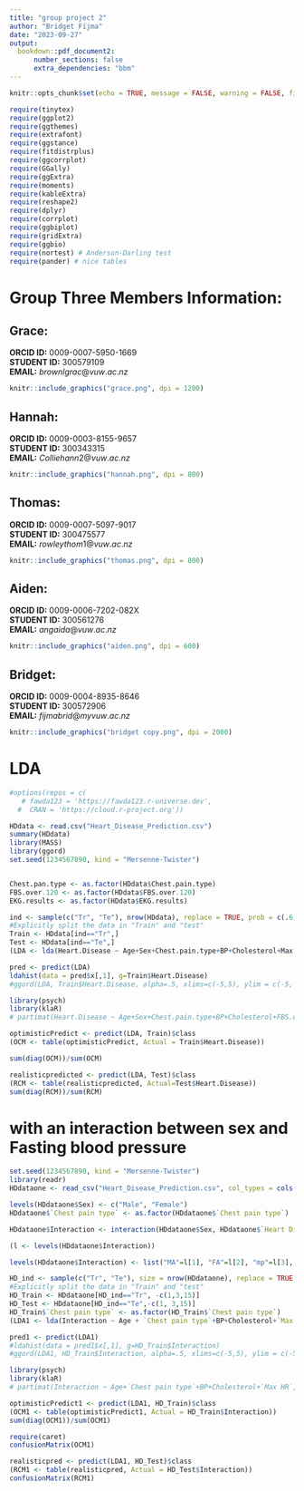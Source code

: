 ```yaml
---
title: "group project 2"
author: "Bridget Fijma"
date: "2023-09-27"
output: 
  bookdown::pdf_document2:
      number_sections: false
      extra_dependencies: "bbm"
---
```


```r
knitr::opts_chunk$set(echo = TRUE, message = FALSE, warning = FALSE, fig.pos = 'H', extra.out="")
```

```r
require(tinytex)
require(ggplot2)
require(ggthemes)
require(extrafont)
require(ggstance)
require(fitdistrplus)
require(ggcorrplot)
require(GGally)
require(ggExtra)
require(moments)
require(kableExtra)
require(reshape2)
require(dplyr)
require(corrplot)
require(ggbiplot)
require(gridExtra)
require(ggbio)
require(nortest) # Anderson-Darling test
require(pander) # nice tables
```

# Group Three Members Information:

## Grace:
__ORCID ID:__ 0009-0007-5950-1669\
__STUDENT ID:__ 300579109\
__EMAIL:__ $brownlgrac@vuw.ac.nz$

```r
knitr::include_graphics("grace.png", dpi = 1200)
```

## Hannah:
__ORCID ID:__ 0009-0003-8155-9657\
__STUDENT ID:__ 300343315\
__EMAIL:__ $Colliehann2@vuw.ac.nz$

```r
knitr::include_graphics("hannah.png", dpi = 800)
```

## Thomas:
__ORCID ID:__ 0009-0007-5097-9017\
__STUDENT ID:__ 300475577\
__EMAIL:__ $rowleythom1@vuw.ac.nz$

```r
knitr::include_graphics("thomas.png", dpi = 800)
```

## Aiden:
__ORCID ID:__ 0009-0006-7202-082X\
__STUDENT ID:__ 300561276\
__EMAIL:__ $angaida@vuw.ac.nz$

```r
knitr::include_graphics("aiden.png", dpi = 600)
```

## Bridget:
__ORCID ID:__ 0009-0004-8935-8646\
__STUDENT ID:__ 300572906\
__EMAIL:__ $fijmabrid@myvuw.ac.nz$

```r
knitr::include_graphics("bridget copy.png", dpi = 2000)
``` 

# LDA
```r
#options(repos = c(
   # fawda123 = 'https://fawda123.r-universe.dev',
  #  CRAN = 'https://cloud.r-project.org'))
```

```r
HDdata <- read.csv("Heart_Disease_Prediction.csv")
summary(HDdata)
library(MASS)
library(ggord)
set.seed(1234567890, kind = "Mersenne-Twister")


Chest.pan.type <- as.factor(HDdata$Chest.pain.type)
FBS.over.120 <- as.factor(HDdata$FBS.over.120)
EKG.results <- as.factor(HDdata$EKG.results)

ind <- sample(c("Tr", "Te"), nrow(HDdata), replace = TRUE, prob = c(.6, .4))
#Explicitly split the data in "Train" and "test"
Train <- HDdata[ind=="Tr",]
Test <- HDdata[ind=="Te",]
(LDA <- lda(Heart.Disease ~ Age+Sex+Chest.pain.type+BP+Cholesterol+Max.HR, data = Train))

pred <- predict(LDA)
ldahist(data = pred$x[,1], g=Train$Heart.Disease)
#ggord(LDA, Train$Heart.Disease, alpha=.5, xlims=c(-5,5), ylim = c(-5, 5))

library(psych)
library(klaR)
# partimat(Heart.Disease ~ Age+Sex+Chest.pain.type+BP+Cholesterol+FBS.over.120+EKG.results+Max.HR+Exercise.angina+ST.depression+Slope.of.ST+Number.of.vessels.fluro+Thallium, data=Train, method="lda")

optimisticPredict <- predict(LDA, Train)$class
(OCM <- table(optimisticPredict, Actual = Train$Heart.Disease))

sum(diag(OCM))/sum(OCM)

realisticpredicted <- predict(LDA, Test)$class
(RCM <- table(realisticpredicted, Actual=Test$Heart.Disease))
sum(diag(RCM))/sum(RCM)
```


# with an interaction between sex and Fasting blood pressure 

```r
set.seed(1234567890, kind = "Mersenne-Twister")
library(readr)
HDdataone <- read_csv("Heart_Disease_Prediction.csv", col_types = cols(Sex = col_factor(levels = c("1", "0")), 'Heart Disease' = col_factor(levels = c("Absence", "Presence"))))

levels(HDdataone$Sex) <- c("Male", "Female")
HDdataone$`Chest pain type` <- as.factor(HDdataone$`Chest pain type`)

HDdataone$Interaction <- interaction(HDdataone$Sex, HDdataone$`Heart Disease`)

(l <- levels(HDdataone$Interaction))

levels(HDdataone$Interaction) <- list("MA"=l[1], "FA"=l[2], "mp"=l[3], "fp"=l[4])

HD_ind <- sample(c("Tr", "Te"), size = nrow(HDdataone), replace = TRUE, prob = c(.7, .3))
#Explicitly split the data in "Train" and "test"
HD_Train <- HDdataone[HD_ind=="Tr", -c(1,3,15)]
HD_Test <- HDdataone[HD_ind=="Te",-c(1, 3,15)]
HD_Train$`Chest pain type` <- as.factor(HD_Train$`Chest pain type`)
(LDA1 <- lda(Interaction ~ Age + `Chest pain type`+BP+Cholesterol+`Max HR`, HD_Train))

pred1 <- predict(LDA1)
#ldahist(data = pred1$x[,1], g=HD_Train$Interaction)
#ggord(LDA1, HD_Train$Interaction, alpha=.5, xlims=c(-5,5), ylim = c(-5, 5))

library(psych)
library(klaR)
# partimat(Interaction ~ Age+`Chest pain type`+BP+Cholesterol+`Max HR`, data=HD_Train, method="lda")

optimisticPredict1 <- predict(LDA1, HD_Train)$class
(OCM1 <- table(optimisticPredict1, Actual = HD_Train$Interaction))
sum(diag(OCM1))/sum(OCM1)

require(caret) 
confusionMatrix(OCM1)

realisticpred <- predict(LDA1, HD_Test)$class
(RCM1 <- table(realisticpred, Actual = HD_Test$Interaction))
confusionMatrix(RCM1)
```





